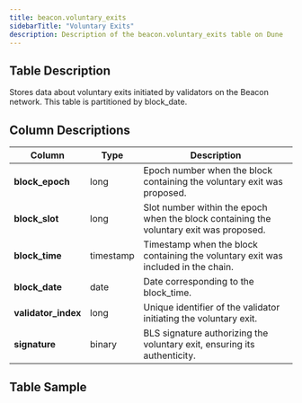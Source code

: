 ```yaml
---
title: beacon.voluntary_exits
sidebarTitle: "Voluntary Exits"
description: Description of the beacon.voluntary_exits table on Dune
---
```


## Table Description
Stores data about voluntary exits initiated by validators on the Beacon network. This table is partitioned by block_date.

## Column Descriptions
| **Column**           | **Type**    | **Description**                                                                                   |
|----------------------|-------------|---------------------------------------------------------------------------------------------------|
| **block_epoch**      | long        | Epoch number when the block containing the voluntary exit was proposed.                           |
| **block_slot**       | long        | Slot number within the epoch when the block containing the voluntary exit was proposed.           |
| **block_time**       | timestamp   | Timestamp when the block containing the voluntary exit was included in the chain.                 |
| **block_date**       | date        | Date corresponding to the block_time.                                                            |
| **validator_index**  | long        | Unique identifier of the validator initiating the voluntary exit.                                 |
| **signature**        | binary      | BLS signature authorizing the voluntary exit, ensuring its authenticity.                          |


## Table Sample


<TableSample tableSchema="beacon" tableName="voluntary_exits" />
